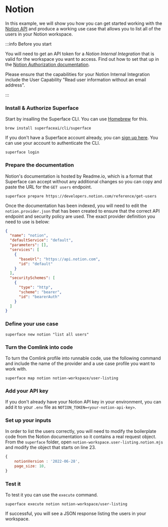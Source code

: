 # Notion

In this example, we will show you how you can get started working with the [Notion API](https://developers.notion.com) and produce a working use case that allows you to list all of the users in your Notion workspace.

:::info Before you start

You will need to get an API token for a _Notion Internal Integration_ that is valid for the workspace you want to access. Find out how to set that up in the [Notion Authorization documentation](https://developers.notion.com/docs/authorization#making-api-requests-with-an-internal-integration).

Please ensure that the capabilities for your Notion Internal Integration include the User Capability "Read user information without an email address".

:::

<div class="count-steps-h3">

### Install & Authorize Superface

Start by insalling the Superface CLI. You can use [Homebrew](https://brew.sh/) for this.

```shell
brew install superfaceai/cli/superface
```

If you don't have a Superface account already, you can [sign up here](https://superface.ai/create-account). You can use your account to authenticate the CLI.

```shell
superface login
```

### Prepare the documentation

Notion's documentation is hosted by Readme.io, which is a format that Superface can accept without any additional changes so you can copy and paste the URL for the `GET users` endpoint.

```shell
superface prepare https://developers.notion.com/reference/get-users
```

Once the documentation has been indexed, you will need to edit the `notion.provider.json` that has been created to ensure that the correct API endpoint and security policy are used. The exact provider definition you need to use is below:

```json title="notion.provider.json"
{
  "name": "notion",
  "defaultService": "default",
  "parameters": [],
  "services": [
    {
      "baseUrl": "https://api.notion.com",
      "id": "default"
    }
  ],
  "securitySchemes": [
    {
      "type": "http",
      "scheme": "bearer",
      "id": "bearerAuth"
    }
  ]
}
```

### Define your use case

```shell
superface new notion "list all users"
```

### Turn the Comlink into code

To turn the Comlink profile into runnable code, use the following command and include the name of the provider and a use case profile you want to work with.

```shell
superface map notion notion-workspace/user-listing
```

### Add your API key

If you don't already have your Notion API key in your environment, you can add it to your `.env` file as `NOTION_TOKEN=<your-notion-api-key>`.

### Set up your inputs

In order to list the users correctly, you will need to modify the boilerplate code from the Notion documentation so it contains a real request object. From the `superface` folder, open `notion-workspace.user-listing.notion.mjs` and modify the object that starts on line 23.

```js title="notion-workspace.user-listing.notion.mjs"
{
    notionVersion : '2022-06-28',
    page_size: 10,
}
```

### Test it

To test it you can use the `execute` command.

```shell
superface execute notion notion-workspace/user-listing
```

If successful, you will see a JSON response listing the users in your workspace.

</div>

